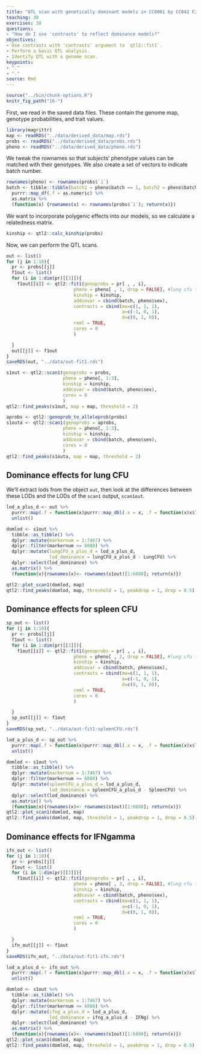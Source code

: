 ```yaml
---
title: "QTL scan with genetically dominant models in CC0001 by CC042 F2 mice"
teaching: 30
exercises: 30
questions:
- "How do I use 'contrasts' to reflect dominance models?"
objectives:
- Use contrasts with 'contrasts' argument to `qtl2::fit1`.
- Perform a basic QTL analysis.
- Identify QTL with a genome scan.
keypoints:
- "."
- "."
source: Rmd
---
```


```r
source("../bin/chunk-options.R")
knitr_fig_path("16-")
```



First, we read in the saved data files. These contain the genome map, genotype probabilities, and trait values.

```r
library(magrittr)
map <- readRDS("../data/derived_data/map.rds")
probs <- readRDS("../data/derived_data/probs.rds")
pheno <- readRDS("../data/derived_data/pheno.rds")
```

We tweak the rownames so that subjects' phenotype values can be matched with their genotypes. We also create a set of vectors to indicate batch number.

```r
rownames(pheno) <- rownames(probs$`1`)
batch <- tibble::tibble(batch1 = pheno$batch == 1, batch2 = pheno$batch == 2, batch3 = pheno$batch == 3) %>%
  purrr::map_df(.f = as.numeric) %>%
  as.matrix %>%
  (function(x) {rownames(x) <- rownames(probs$`1`); return(x)})
```

We want to incorporate polygenic effects into our models, so we calculate a relatedness matrix. 

```r
kinship <- qtl2::calc_kinship(probs)
```

Now, we can perform the QTL scans.


```r
out <- list()
for (j in 1:18){
  pr <- probs[[j]]
  f1out <- list()
  for (i in 1:dim(pr)[[3]]){
    f1out[[i]] <- qtl2::fit1(genoprobs = pr[ , , i], 
                         pheno = pheno[ , 1, drop = FALSE], #lung cfu trait
                         kinship = kinship, 
                         addcovar = cbind(batch, pheno$sex), 
                         contrasts = cbind(mu=c(1, 1, 1), 
                                           a=c(-1, 0, 1), 
                                           d=c(0, 1, 0)), 
                         reml = TRUE, 
                         cores = 0
                         )

  }
  out[[j]] <- f1out
}
saveRDS(out, "../data/out-fit1.rds")
```



```r
s1out <- qtl2::scan1(genoprobs = probs, 
                     pheno = pheno[, 1:3], 
                     kinship = kinship, 
                     addcovar = cbind(batch, pheno$sex), 
                     cores = 0
                     )
qtl2::find_peaks(s1out, map = map, threshold = 2)
```

```r
aprobs <- qtl2::genoprob_to_alleleprob(probs)
s1outa <- qtl2::scan1(genoprobs = aprobs, 
                     pheno = pheno[, 1:3], 
                     kinship = kinship, 
                     addcovar = cbind(batch, pheno$sex), 
                     cores = 0
                     )
qtl2::find_peaks(s1outa, map = map, threshold = 2)

```


## Dominance effects for lung CFU

We'll extract lods from the object `out`, then look at the differences between these LODs and the LODs of the `scan1` output, `scan1out`.

```r
lod_a_plus_d <- out %>%
  purrr::map(.f = function(x)purrr::map_dbl(.x = x, .f = function(x)x$lod)) %>%
  unlist()
```

```r
domlod <- s1out %>%
  tibble::as_tibble() %>%
  dplyr::mutate(markernum = 1:7467) %>%
  dplyr::filter(markernum <= 6880) %>%
  dplyr::mutate(lungCFU_a_plus_d = lod_a_plus_d, 
                lod_dominance = lungCFU_a_plus_d - LungCFU) %>%
  dplyr::select(lod_dominance) %>%
  as.matrix() %>%
  (function(x){rownames(x)<- rownames(s1out)[1:6880]; return(x)}) 

qtl2::plot_scan1(domlod, map)
qtl2::find_peaks(domlod, map, threshold = 1, peakdrop = 1, drop = 0.5)
```

## Dominance effects for spleen CFU

```r
sp_out <- list()
for (j in 1:18){
  pr <- probs[[j]]
  f1out <- list()
  for (i in 1:dim(pr)[[3]]){
    f1out[[i]] <- qtl2::fit1(genoprobs = pr[ , , i], 
                         pheno = pheno[ , 2, drop = FALSE], #lung cfu trait
                         kinship = kinship, 
                         addcovar = cbind(batch, pheno$sex), 
                         contrasts = cbind(mu=c(1, 1, 1), 
                                           a=c(-1, 0, 1), 
                                           d=c(0, 1, 0)), 
                         reml = TRUE, 
                         cores = 0
                         )

  }
  sp_out[[j]] <- f1out
}
saveRDS(sp_out, "../data/out-fit1-spleenCFU.rds")
```

```r
lod_a_plus_d <- sp_out %>%
  purrr::map(.f = function(x)purrr::map_dbl(.x = x, .f = function(x)x$lod)) %>%
  unlist()
```

```r
domlod <- s1out %>%
  tibble::as_tibble() %>%
  dplyr::mutate(markernum = 1:7467) %>%
  dplyr::filter(markernum <= 6880) %>%
  dplyr::mutate(spleenCFU_a_plus_d = lod_a_plus_d, 
                lod_dominance = spleenCFU_a_plus_d - SpleenCFU) %>%
  dplyr::select(lod_dominance) %>%
  as.matrix() %>%
  (function(x){rownames(x)<- rownames(s1out)[1:6880]; return(x)})
qtl2::plot_scan1(domlod, map)                   
qtl2::find_peaks(domlod, map, threshold = 1, peakdrop = 1, drop = 0.5)
```




## Dominance effects for IFNgamma

```r
ifn_out <- list()
for (j in 1:18){
  pr <- probs[[j]]
  f1out <- list()
  for (i in 1:dim(pr)[[3]]){
    f1out[[i]] <- qtl2::fit1(genoprobs = pr[ , , i], 
                         pheno = pheno[ , 3, drop = FALSE], #lung cfu trait
                         kinship = kinship, 
                         addcovar = cbind(batch, pheno$sex), 
                         contrasts = cbind(mu=c(1, 1, 1), 
                                           a=c(-1, 0, 1), 
                                           d=c(0, 1, 0)), 
                         reml = TRUE, 
                         cores = 0
                         )

  }
  ifn_out[[j]] <- f1out
}
saveRDS(ifn_out, "../data/out-fit1-ifn.rds")
```


```r
lod_a_plus_d <- ifn_out %>%
  purrr::map(.f = function(x)purrr::map_dbl(.x = x, .f = function(x)x$lod)) %>%
  unlist()
```

```r
domlod <- s1out %>%
  tibble::as_tibble() %>%
  dplyr::mutate(markernum = 1:7467) %>%
  dplyr::filter(markernum <= 6880) %>%
  dplyr::mutate(ifng_a_plus_d = lod_a_plus_d, 
                lod_dominance = ifng_a_plus_d - IFNg) %>%
  dplyr::select(lod_dominance) %>%
  as.matrix() %>%
  (function(x){rownames(x)<- rownames(s1out)[1:6880]; return(x)})
qtl2::plot_scan1(domlod, map)                   
qtl2::find_peaks(domlod, map, threshold = 1, peakdrop = 1, drop = 0.5)

```

